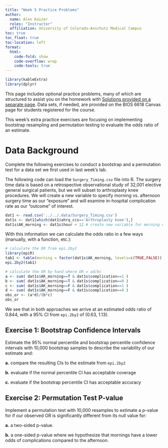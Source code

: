```yaml
---
title: "Week 5 Practice Problems"
author: 
  name: Alex Kaizer
  roles: "Instructor"
  affiliation: University of Colorado-Anschutz Medical Campus
toc: true
toc_float: true
toc-location: left
format:
  html:
    code-fold: show
    code-overflow: wrap 
    code-tools: true
---
```


```r
library(kableExtra)
library(dplyr)
```

This page includes optional practice problems, many of which are structured to assist you on the homework with [Solutions provided on a separate page](/labs/prac5s/index.qmd). Data sets, if needed, are provided on the BIOS 6618 Canvas page for students registered for the course.

This week's extra practice exercises are focusing on implementing bootstrap resampling and permutation testing to evaluate the odds ratio of an estimate.

# Data Background

Complete the following exercises to conduct a bootstrap and a permutation test for a data set we first used in last week's lab.

The following code can load the `Surgery_Timing.csv` file into R. The surgery time data is based on a retrospective observational study of 32,001 elective general surgical patients, but we will subset to arthroplasty knee procedures. We will create a new variable to specify morning vs. afternoon surgery time as our "exposure" and will examine in-hospital complication rate as our "outcome" of interest.

```r
dat1 <- read.csv('../../.data/Surgery_Timing.csv')
dat1s <- dat1[which(dat1$ahrq_ccs=='Arthroplasty knee'),]
dat1s$AK_morning <- dat1s$hour < 12 # create new variable for morning observation, I use the "AK_" prefix to indicate variables I created
```

With this information we can calculate the odds ratio in a few ways (manually, with a function, etc.):

```r
# calculate the OR from epi.2by2
library(epiR)
tab1 <- table(morning = factor(dat1s$AK_morning, levels=c(TRUE,FALSE)), complication = factor(dat1s$complication, levels=c(1,0)) )
epi.2by2(tab1)

# calculate the OR by hand where OR = ad/bc
a <- sum( dat1s$AK_morning==T & dat1s$complication==1 )
b <- sum( dat1s$AK_morning==T & dat1s$complication==0 )
c <- sum( dat1s$AK_morning==F & dat1s$complication==1 )
d <- sum( dat1s$AK_morning==F & dat1s$complication==0 )
obs_or <- (a*d)/(b*c)
obs_or
```

We see that in both approaches we arrive at an estimated odds ratio of 0.844, with a 95% CI from `epi.2by2` of (0.63, 1.13).

## Exercise 1: Bootstrap Confidence Intervals

Estimate the 95% normal percentile and bootstrap percentile confidence intervals with 10,000 bootstrap samples to describe the variability of our estimate and:

**a.** compare the resulting CIs to the estimate from `epi.2by2`

**b.** evaluate if the normal percentile CI has acceptable coverage

**c.** evaluate if the bootstrap percentile CI has acceptable accuracy


## Exercise 2: Permutation Test P-value

Implement a permutation test with 10,000 resamples to estimate a p-value for if our observed OR is significantly different from its null value for:

**a.** a two-sided p-value.

**b.** a one-sided p-value where we hypothesize that mornings have a lower odds of complications compared to the afternoon.




